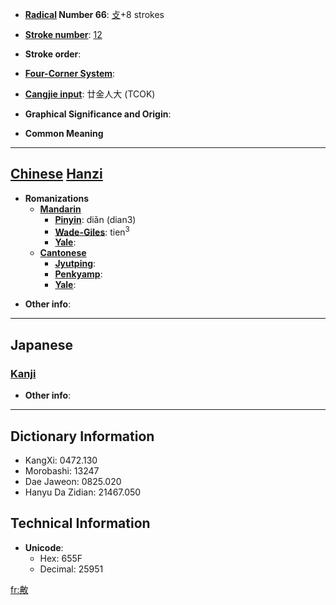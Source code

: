 * '''[[Wiktionary:Chinese radical index| Radical]] Number 66''': [[Wiktionary:Chinese radical index 攴|攴]]+8 strokes

* '''[[Wiktionary:Chinese total strokes index|Stroke number]]''': [[Wiktionary:Chinese total strokes index 12|12]]

* '''Stroke order''': 

* '''[[Wiktionary:Chinese four corner index|Four-Corner System]]''': 

* '''[[Wiktionary:Chinese Cangjie index|Cangjie input]]''': 廿金人大 (TCOK)

* '''Graphical Significance and Origin''': 

* '''Common Meaning'''

----

== [[Chinese]] [[Hanzi]] ==

* '''Romanizations'''
** '''[[Mandarin]]'''
*** '''[[Pinyin]]''': diǎn (dian3)
*** '''[[Wade-Giles]]''': tien<sup>3</sup>
*** '''[[Yale]]''': 
** '''[[Cantonese]]'''
*** '''[[Jyutping]]''':
*** '''[[Penkyamp]]''': 
*** '''[[Yale]]''': 

* '''Other info''': 

----

==Japanese==
===[[Kanji]]===
{{kanji|on readings=[[てん]] (ten)|kun readings=[[つかさどる]] (tsukasadoru), [[つね]] (tsune)}}

* '''Other info''':  

----

== Dictionary Information ==

* KangXi: 0472.130
* Morobashi: 13247
* Dae Jaweon: 0825.020
* Hanyu Da Zidian: 21467.050

== Technical Information ==

* '''Unicode''':
** Hex: 655F
** Decimal: 25951

[[fr:敟]]